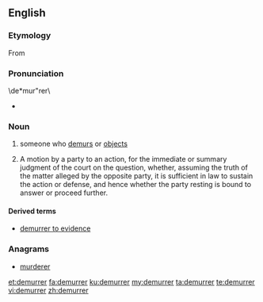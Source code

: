 ==English==

===Etymology===
From {{etyl|xno|en}}

===Pronunciation===
{{rfp|IPA?}}
\de*mur"rer\
* {{rhymes|ɜːrə(r)|lang=en}}

===Noun===
{{en-noun}}

# someone who [[demur]]s or [[object]]s
# {{context|legal|lang=en}} A motion by a party to an action, for the immediate or summary judgment of the court on the question, whether, assuming the truth of the matter alleged by the opposite party, it is sufficient in law to sustain the action or defense, and hence whether the party resting is bound to answer or proceed further.

====Derived terms====
* [[demurrer to evidence]]

===Anagrams===
* [[murderer#English|murderer]]

[[et:demurrer]]
[[fa:demurrer]]
[[ku:demurrer]]
[[my:demurrer]]
[[ta:demurrer]]
[[te:demurrer]]
[[vi:demurrer]]
[[zh:demurrer]]